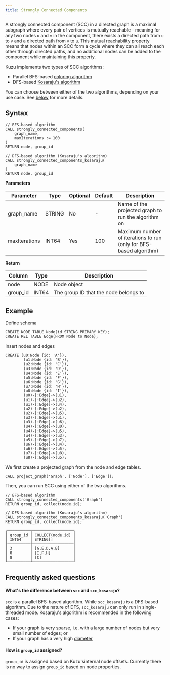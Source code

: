 ```yaml
---
title: Strongly Connected Components
---
```


A strongly connected component (SCC) in a directed graph is a maximal subgraph where every pair of
vertices is mutually reachable - meaning for any two nodes `u` and `v` in the component, there exists a
directed path from `u` to `v` and a directed path from `v` to `u`. 
This mutual reachability property means that nodes within an SCC form a cycle where they can all
reach each other through directed paths, and no additional nodes can be added to the component while
maintaining this property.

Kuzu implements two types of SCC algorithms:
- Parallel BFS-based [coloring algorithm](https://www.cs.rpi.edu/~slotag/pub/SCC-IPDPS14.pdf)
- DFS-based [Kosaraju's algorithm](https://en.wikipedia.org/wiki/Kosaraju%27s_algorithm)

You can choose between either of the two algorithms, depending on your use case.
See [below](#frequently-asked-questions) for more details.

## Syntax

```cypher
// BFS-based algorithm
CALL strongly_connected_components(
    graph_name,
    maxIterations := 100
)
RETURN node, group_id
```

```cypher
// DFS-based algorithm (Kosaraju's algorithm)
CALL strongly_connected_components_kosaraju(
    graph_name
)
RETURN node, group_id
```

**Parameters**

| Parameter | Type | Optional | Default | Description |
|-----------|------|----------|---------|-------------|
| graph_name | STRING | No | - | Name of the projected graph to run the algorithm on |
| maxIterations | INT64 | Yes | 100 | Maximum number of iterations to run (only for BFS-based algorithm) |


**Return** 

| Column | Type | Description |
|--------|------|-------------|
| node | NODE | Node object |
| group_id | INT64 | The group ID that the node belongs to |

## Example 

Define schema
```cypher
CREATE NODE TABLE Node(id STRING PRIMARY KEY);
CREATE REL TABLE Edge(FROM Node to Node);
```
Insert nodes and edges
```cypher
CREATE (u0:Node {id: 'A'}),
        (u1:Node {id: 'B'}),
        (u2:Node {id: 'C'}),
        (u3:Node {id: 'D'}),
        (u4:Node {id: 'E'}),
        (u5:Node {id: 'F'}),
        (u6:Node {id: 'G'}),
        (u7:Node {id: 'H'}),
        (u8:Node {id: 'I'}),
        (u0)-[:Edge]->(u1),
        (u1)-[:Edge]->(u2),
        (u1)-[:Edge]->(u4),
        (u2)-[:Edge]->(u2),
        (u2)-[:Edge]->(u5),
        (u3)-[:Edge]->(u1),
        (u3)-[:Edge]->(u6),
        (u4)-[:Edge]->(u0),
        (u4)-[:Edge]->(u5),
        (u4)-[:Edge]->(u3),
        (u5)-[:Edge]->(u7),
        (u6)-[:Edge]->(u4),
        (u6)-[:Edge]->(u5),
        (u7)-[:Edge]->(u8),
        (u8)-[:Edge]->(u5);
```
We first create a projected graph from the node and edge tables.
```cypher
CALL project_graph('Graph', ['Node'], ['Edge']);
```
Then, you can run SCC using either of the two algorithms.
```cypher
// BFS-based algorithm
CALL strongly_connected_components('Graph')
RETURN group_id, collect(node.id);

// DFS-based algorithm (Kosaraju's algorithm)
CALL strongly_connected_components_kosaraju('Graph')
RETURN group_id, collect(node.id);
```
```
┌──────────┬──────────────────┐
│ group_id │ COLLECT(node.id) │
│ INT64    │ STRING[]         │
├──────────┼──────────────────┤
│ 3        │ [G,E,D,A,B]      │
│ 0        │ [I,F,H]          │
│ 8        │ [C]              │
└──────────┴──────────────────┘
```

## Frequently asked questions

#### What's the difference between `scc` and `scc_kosaraju`?

`scc` is a parallel BFS-based algorithm. While `scc_kosaraju` is a DFS-based algorithm.
Due to the nature of DFS, `scc_kosaraju` can only run in single-threaded mode. 
Kosaraju's algorithm is recommended in the following cases:
- If your graph is very sparse, i.e. with a large number of nodes but very small number of edges; or
- If your graph has a very high [diameter](https://en.wikipedia.org/wiki/Diameter_(graph_theory))

#### How is `group_id` assigned?

`group_id` is assigned based on Kuzu'sinternal node offsets. Currently there is no way to assign `group_id` based on node properties.